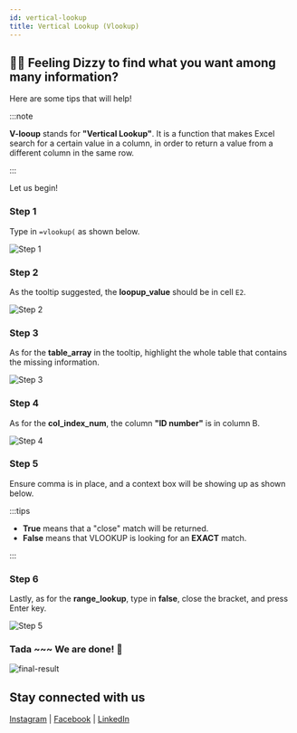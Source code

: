 ```yaml
---
id: vertical-lookup
title: Vertical Lookup (Vlookup)
---
```



<AuthorCard name="Zi Ching Goh" image="/img/squad-profile-images/zi-ching-goh.jpg" role="Microsoft MWS Ambassador" linkedinUrl="https://www.linkedin.com/in/zi-ching-g-750b26198/" />

## 😵‍💫 Feeling Dizzy to find what you want among many information?

Here are some tips that will help!

:::note

**V-looup** stands for **"Vertical Lookup"**. It is a function that makes Excel search for a certain value in a column, in order to return a value from a different column in the same row.

:::

Let us begin!

### Step 1

Type in `=vlookup(` as shown below.

![Step 1](./step-1.png)

### Step 2

As the tooltip suggested, the **loopup_value** should be in cell `E2`.

![Step 2](./step-2.png)

### Step 3

As for the **table_array** in the tooltip, highlight the whole table that contains the missing information.

![Step 3](./step-3.png)

### Step 4

As for the **col_index_num**, the column **"ID number"** is in column B.

![Step 4](./step-4.png)

### Step 5

Ensure comma is in place, and a context box will be showing up as shown below.

:::tips

- **True** means that a "close" match will be returned.
- **False** means that VLOOKUP is looking for an **EXACT** match.

:::

### Step 6

Lastly, as for the **range_lookup**, type in **false**, close the bracket, and press Enter key.

![Step 5](./step-5.png)

### Tada ~~~ We are done! 🎊

![final-result](./final-result.png)

## Stay connected with us

[Instagram](https://www.instagram.com/microsoft_mws/) | 
[Facebook](https://www.facebook.com/microsoft.mws) | 
[LinkedIn](https://www.linkedin.com/company/mwsquad/)